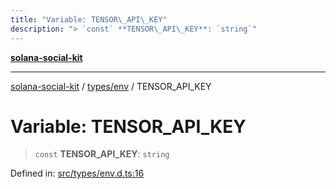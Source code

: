```yaml
---
title: "Variable: TENSOR\_API\_KEY"
description: "> `const` **TENSOR\_API\_KEY**: `string`"
---
```


[**solana-social-kit**](../../../README.mdx)

***

[solana-social-kit](../../../README.mdx) / [types/env](../README.mdx) / TENSOR\_API\_KEY

# Variable: TENSOR\_API\_KEY

> `const` **TENSOR\_API\_KEY**: `string`

Defined in: [src/types/env.d.ts:16](https://github.com/SendArcade/solana-social-starter/blob/03568260ca96ed63f77049843c721de1cb011893/src/types/env.d.ts#L16)

